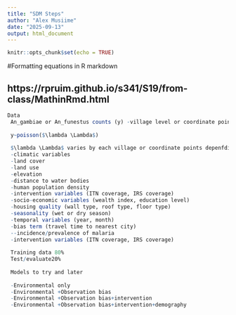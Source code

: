 ```yaml
---
title: "SDM Steps"
author: "Alex Musiime"
date: "2025-09-13"
output: html_document
---
```


```r
knitr::opts_chunk$set(echo = TRUE)
```
#Formatting equations in R markdown

## https://rpruim.github.io/s341/S19/from-class/MathinRmd.html
```r
Data 
 An_gambiae or An_funestus counts (y) -village level or coordinate points
 
 y~poisson($\lambda \Lambda$)
 
 $\lambda \Lambda$ varies by each village or coordinate points depenfding on the covariates
 -climatic variables
 -land cover
 -land use
 -elevation
 -distance to water bodies
 -human population density
 -intervention variables (ITN coverage, IRS coverage)
 -socio-economic variables (wealth index, education level)
 -housing quality (wall type, roof type, floor type)
 -seasonality (wet or dry season)
 -temporal variables (year, month)
 -bias term (travel time to nearest city)
 --incidence/prevalence of malaria
 -intervention variables (ITN coverage, IRS coverage)
 
 Training data 80%
 Test/evaluate20%
 
 Models to try and later
 
 -Environmental only
 -Environmental +Observation bias
 -Environmental +Observation bias+intervention
 -Environmental +Observation bias+intervention+demography
 
 
 
 
 
 
 
 
 
 
 

```


